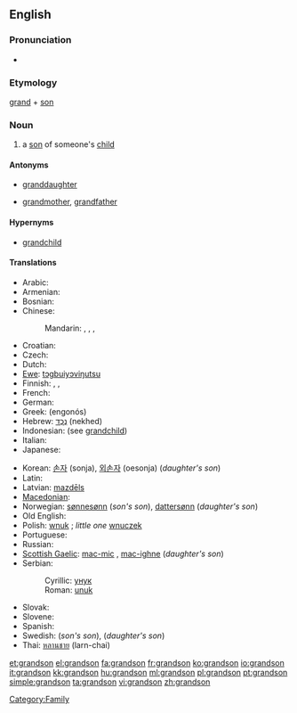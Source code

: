 {{wikipedia|dab=grandson}}
==English==

===Pronunciation===
* {{audio|en-us-grandson.ogg|Audio (US)}}

===Etymology===
[[grand]] + [[son]]

===Noun===
{{en-noun}}

# a [[son]] of someone's [[child]]

====Antonyms====
* {{italbrac|with regard to gender}} [[granddaughter]]
* {{italbrac|with regard to ancestry}} [[grandmother]], [[grandfather]]

====Hypernyms====
* [[grandchild]]

====Translations====
{{trans-top|son of someone's child}}
* Arabic: {{t|ar|حفيد|m|tr=Hafiid|sc=Arab}}
* Armenian: {{t-|hy|թոռ|tr=t'oṙ|sc=Armn|xs=Armenian}}
* Bosnian: {{t-|bs|unuk|m}}
* Chinese:
*: Mandarin: {{t|cmn|孫子|sc=Hani|xs=Mandarin}}, {{t|cmn|孙子|tr=sūnzi|sc=Hani|xs=Mandarin}},  {{qualifier|daughter's son}} {{t|cmn|外孫|sc=Hani|xs=Mandarin}}, {{t|cmn|外孙|tr=wàisūn|sc=Hani|xs=Mandarin}}
* Croatian: {{t-|hr|unuk|m}}
* Czech: {{t+|cs|vnuk|m}}
* Dutch: {{t+|nl|kleinzoon|m}}
* [[Ewe]]: [[tɔgbuiyɔviŋutsu]]
* Finnish: {{t-|fi|pojanpoika}}, {{t-|fi|tyttärenpoika}}, {{t+|fi|lapsenlapsi}}
* French: {{t+|fr|petit-fils|m}}
* German: {{t+|de|Enkel|m}}
* Greek: {{t+|el|εγγονός|m|sc=Grek}} (engonós)
* Hebrew: [[נכד|נֶכֶד]] (nekhed) {{m}}
* Indonesian: (see [[grandchild]])
* Italian: {{t+|it|nipote|m}}
* Japanese: {{t+|ja|孫|tr=mago|sc=Jpan}}
{{trans-mid}}
* Korean: [[손자]] (sonja), [[외손자]] (oesonja) (''daughter's son'')
* Latin: {{t+|la|nepos|m}}
* Latvian: [[mazdēls]] {{m}}
* [[Macedonian]]: {{t-|mk|внук|m|tr=vnuk|sc=Cyrl|xs=Macedonian}}
* Norwegian: [[sønnesønn]] (''son's son''), [[dattersønn]] (''daughter's son'')
* Old English: {{t-|ang|sunsunu|xs=Old English}}
* Polish: [[wnuk]] {{m}}; ''little one'' [[wnuczek]] {{m}}
* Portuguese: {{t+|pt|neto|m}}
* Russian: {{t+|ru|внук|m|tr=vnuk|sc=Cyrl}}
* [[Scottish Gaelic]]: [[mac-mic]] {{m}}, [[mac-ighne]] {{m}} (''daughter's son'')
* Serbian:
*: Cyrillic: [[унук#Serbian|унук]] {{m}}
*: Roman: [[unuk#Serbian|unuk]] {{m}}
* Slovak: {{t-|sk|vnuk|m}}
* Slovene: {{t+|sl|vnuk|m}}
* Spanish: {{t+|es|nieto|m}}
* Swedish: {{t+|sv|sonson|c}}  (''son's son''), {{t+|sv|dotterson|c}} (''daughter's son'')
* Thai: [[หลานชาย]] (larn-chai)
{{trans-bottom}}

[[Category:Family]]

[[et:grandson]]
[[el:grandson]]
[[fa:grandson]]
[[fr:grandson]]
[[ko:grandson]]
[[io:grandson]]
[[it:grandson]]
[[kk:grandson]]
[[hu:grandson]]
[[ml:grandson]]
[[pl:grandson]]
[[pt:grandson]]
[[simple:grandson]]
[[ta:grandson]]
[[vi:grandson]]
[[zh:grandson]]